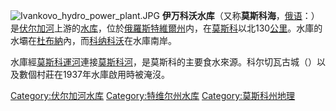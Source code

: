 {{Infobox_lake
 |湖泊名稱 = 伊万科沃水库
 |湖泊照片 = Иваньковское водохранилище.jpg
 |湖泊照片標題 = 
 |測深圖 = 
 |測深圖標題 = 
 |座標 = {{coord|56|45|N|37|04|E|type:lake}}
 |湖泊類別 = [[水力发电厂|水力发电厂]][[水库|水库]]
 |流入 = [[伏尔加河|伏尔加河]]
 |流出 = 伏尔加河
 |集水區面積 = 
 |集水區國家 = [[俄罗斯|俄罗斯]]
 |湖泊長度 = 30千米
 |湖泊闊度 = 5千米
 |湖泊面積 = 327[[平方千米|平方千米]]
 |平均深度 = 
 |最深深度 = 
 |水體體積 = 
 |湖水停留時間 = 
 |湖岸線長度 = 
 |海拔高度 = 
 |湖中島嶼 = 
 |湖邊城鎮 = [[科纳科沃|科纳科沃]]
}}
[[Image:Ivankovo_hydro_power_plant.JPG|thumb]]
'''伊万科沃水库'''（又称'''莫斯科海'''，[[俄语|俄语]]：{{lang|ru|Иваньковское водохранилище}}）是[[伏尔加河|伏尔加河]]上游的[[水库|水库]]，位於[[俄羅斯|俄羅斯]][[特維爾州|特維爾州]]内，在[[莫斯科|莫斯科]]以北130[[公里|公里]]。水庫的水壩在[[杜布納|杜布納]]內，而[[科纳科沃|科纳科沃]]在水庫南岸。

水庫經[[莫斯科運河|莫斯科運河]]連接[[莫斯科河|莫斯科河]]，是莫斯科的主要食水來源。科尔切瓦古城（{{lang|ru|Корчева}}）以及數個村莊在1937年水庫啟用時被淹沒。

{{commonscat|Ivankovo Reservoir}}
{{Volga River|nocat}}
{{Russia-geo-stub}}
[[Category:伏尔加河水库|Category:伏尔加河水库]]
[[Category:特维尔州水库|Category:特维尔州水库]]
[[Category:莫斯科州地理|Category:莫斯科州地理]]